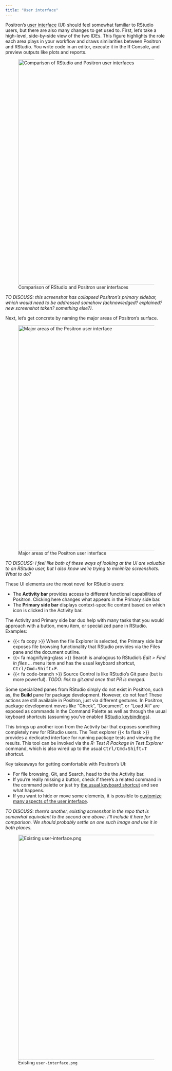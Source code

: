 ```yaml
---
title: "User interface"
---
```


Positron's [user interface](user-interface.qmd) (UI) should feel somewhat familiar to RStudio users, but there are also many changes to get used to.
First, let's take a high-level, side-by-side view of the two IDEs.
This figure highlights the role each area plays in your workflow and draws similarities between Positron and RStudio.
You write code in an editor, execute it in the R Console, and preview outputs like plots and reports.

![Comparison of RStudio and Positron user interfaces](images/user-interface-rstudio-vs-positron.jpeg){width=700 fig-alt="A side-by-side comparison of RStudio and Positron showing equivalent areas labelled as 'Write' (for the editor), 'Run' (for the Console), and 'Understand' (for the Variables and Plots panes)."}

*TO DISCUSS: this screenshot has collapsed Positron's primary sidebar, which would need to be addressed somehow (acknowledged? explained? new screenshot taken? something else?).*

Next, let's get concrete by naming the major areas of Positron's surface.

![Major areas of the Positron user interface](images/user-interface-for-rstudio-migration.jpeg){width=700 fig-alt="A screenshot with labelled boxes around the Activity bar, Primary side bar, Editor, Panel, and Secondary sidebar."}

*TO DISCUSS: I feel like both of these ways of looking at the UI are valuable to an RStudio user, but I also know we're trying to minimize screenshots. What to do?*

These UI elements are the most novel for RStudio users:

* The **Activity bar** provides access to different functional capabilities of Positron. Clicking here changes what appears in the Primary side bar.
* The **Primary side bar** displays context-specific content based on which icon is clicked in the Activity bar.

The Activity and Primary side bar duo help with many tasks that you would approach with a button, menu item, or specialized pane in RStudio.
Examples:

* {{< fa copy >}} When the file Explorer is selected, the Primary side bar exposes file browsing functionality that RStudio provides via the Files pane and the document outline.
* {{< fa magnifying-glass >}} Search is analogous to RStudio's *Edit > Find in files ...* menu item and has the usual keyboard shortcut, <kbd>Ctrl/Cmd</kbd>+<kbd>Shift</kbd>+<kbd>F</kbd>.
* {{< fa code-branch >}} Source Control is like RStudio's Git pane (but is more powerful). *TODO: link to git.qmd once that PR is merged.*

Some specialized panes from RStudio simply do not exist in Positron, such as, the **Build** pane for package development.
However, do not fear!
These actions are still available in Positron, just via different gestures.
In Positron, package development moves like "Check", "Document", or "Load All" are exposed as commands in the Command Palette as well as through the usual keyboard shortcuts (assuming you've enabled [RStudio keybindings](migrate-rstudio-keybindings.qmd)).

This brings up another icon from the Activity bar that exposes something completely new for RStudio users.
The Test explorer {{< fa flask >}} provides a dedicated interface for running package tests and viewing the results.
This tool can be invoked via the *R: Test R Package in Test Explorer* command, which is also wired up to the usual <kbd>Ctrl/Cmd</kbd>+<kbd>Shift</kbd>+<kbd>T</kbd> shortcut.

Key takeaways for getting comfortable with Positron's UI:

* For file browsing, Git, and Search, head to the the Activity bar.
* If you're really missing a button, check if there's a related command in the command palette or just try [the usual keyboard shortcut](migrate-rstudio-keybindings.qmd) and see what happens.
* If you want to hide or move some elements, it is possible to [customize many aspects of the user interface](user-interface.qmd).

*TO DISCUSS: there's another, existing screenshot in the repo that is somewhat equivalent to the second one above. I'll include it here for comparison. We should probably settle on one such image and use it in both places.*

![Existing `user-interface.png`](images/user-interface.png){width=700}
